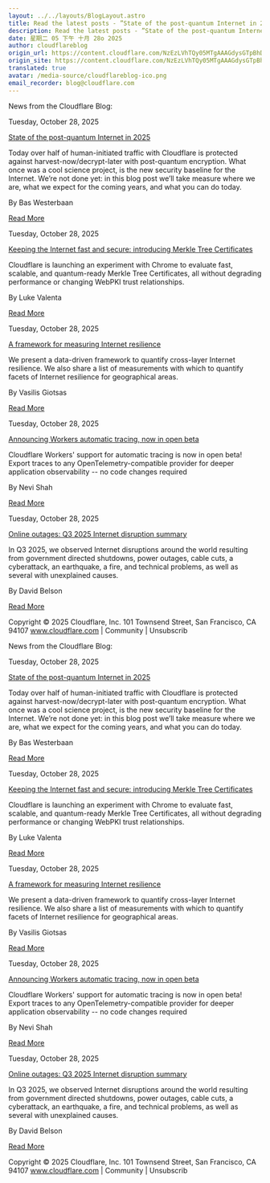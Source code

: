 ```yaml
---
layout: ../../layouts/BlogLayout.astro
title: Read the latest posts - ”State of the post-quantum Internet in 2025”
description: Read the latest posts - ”State of the post-quantum Internet in 2025”
date: 星期二 05 下午 十月 28o 2025
author: cloudflareblog
origin_url: https://content.cloudflare.com/NzEzLVhTQy05MTgAAAGdysGTpBhDnjKqn1r4hrWWYGLY2oHWg6_Sc8wl_B3oe-6Q9174ajFX78MDfn_-J5JJ-ejhR-o=
origin_site: https://content.cloudflare.com/NzEzLVhTQy05MTgAAAGdysGTpBhDnjKqn1r4hrWWYGLY2oHWg6_Sc8wl_B3oe-6Q9174ajFX78MDfn_-J5JJ-ejhR-o=
translated: true
avatar: /media-source/cloudflareblog-ico.png
email_recorder: blog@cloudflare.com
---
```



<Reference client:only="react" title="Read the latest posts - ”State of the post-quantum Internet in 2025”" url="https://content.cloudflare.com/NzEzLVhTQy05MTgAAAGdysGTpBhDnjKqn1r4hrWWYGLY2oHWg6_Sc8wl_B3oe-6Q9174ajFX78MDfn_-J5JJ-ejhR-o=" />

<Detail client:only="react">
	News from the Cloudflare Blog:

Tuesday, October 28, 2025

[State of the post-quantum Internet in 2025](https://content.cloudflare.com/NzEzLVhTQy05MTgAAAGdysGTpBhDnjKqn1r4hrWWYGLY2oHWg6_Sc8wl_B3oe-6Q9174ajFX78MDfn_-J5JJ-ejhR-o=)

Today over half of human-initiated traffic with Cloudflare is protected against harvest-now/decrypt-later with post-quantum encryption. What once was a cool science project, is the new security baseline for the Internet. We’re not done yet: in this blog post we’ll take measure where we are, what we expect for the coming years, and what you can do today.

By Bas Westerbaan

[Read More](https://content.cloudflare.com/NzEzLVhTQy05MTgAAAGdysGTpBhDnjKqn1r4hrWWYGLY2oHWg6_Sc8wl_B3oe-6Q9174ajFX78MDfn_-J5JJ-ejhR-o=)

Tuesday, October 28, 2025

[Keeping the Internet fast and secure: introducing Merkle Tree Certificates](https://content.cloudflare.com/NzEzLVhTQy05MTgAAAGdysGTpTcgO_Sxoptr-03UBQoJw0Kuf_0rj-BJMRTE-V_QYlabdui0NQ1_m1uKZsQ1VbTdvPU=)

Cloudflare is launching an experiment with Chrome to evaluate fast, scalable, and quantum-ready Merkle Tree Certificates, all without degrading performance or changing WebPKI trust relationships.

By Luke Valenta

[Read More](https://content.cloudflare.com/NzEzLVhTQy05MTgAAAGdysGTpTcgO_Sxoptr-03UBQoJw0Kuf_0rj-BJMRTE-V_QYlabdui0NQ1_m1uKZsQ1VbTdvPU=)

Tuesday, October 28, 2025

[A framework for measuring Internet resilience](https://content.cloudflare.com/NzEzLVhTQy05MTgAAAGdysGTpZbMhYTfY06K1l8or-mNM1Uoxh4W6-wx-tHb4oWQJcCHpWTOLjeZ9ChIkaoUDu1ryms=)

We present a data-driven framework to quantify cross-layer Internet resilience. We also share a list of measurements with which to quantify facets of Internet resilience for geographical areas.

By Vasilis Giotsas

[Read More](https://content.cloudflare.com/NzEzLVhTQy05MTgAAAGdysGTpZbMhYTfY06K1l8or-mNM1Uoxh4W6-wx-tHb4oWQJcCHpWTOLjeZ9ChIkaoUDu1ryms=)

Tuesday, October 28, 2025

[Announcing Workers automatic tracing, now in open beta](https://content.cloudflare.com/NzEzLVhTQy05MTgAAAGdysGTpcWUsgE1dRqmrik5I3yXW3ur58eMw8VtDLu2OTZF_bdiaP-ZE74ZbtEPYquaXNlMkd8=)

Cloudflare Workers' support for automatic tracing is now in open beta! Export traces to any OpenTelemetry-compatible provider for deeper application observability -- no code changes required

By Nevi Shah

[Read More](https://content.cloudflare.com/NzEzLVhTQy05MTgAAAGdysGTpcWUsgE1dRqmrik5I3yXW3ur58eMw8VtDLu2OTZF_bdiaP-ZE74ZbtEPYquaXNlMkd8=)

Tuesday, October 28, 2025

[Online outages: Q3 2025 Internet disruption summary](https://content.cloudflare.com/NzEzLVhTQy05MTgAAAGdysGTpSr5zp_rfjDdmOYH8cW-Uza2TfqWwYRxeuob_srYJ-e4WioLDV3YVHMYCQmCRGhGQCk=)

In Q3 2025, we observed Internet disruptions around the world resulting from government directed shutdowns, power outages, cable cuts, a cyberattack, an earthquake, a fire, and technical problems, as well as several with unexplained causes.

By David Belson

[Read More](https://content.cloudflare.com/NzEzLVhTQy05MTgAAAGdysGTpSr5zp_rfjDdmOYH8cW-Uza2TfqWwYRxeuob_srYJ-e4WioLDV3YVHMYCQmCRGhGQCk=)

Copyright © 2025 Cloudflare, Inc. 101 Townsend Street, San Francisco, CA 94107 www.cloudflare.com | Community | Unsubscrib
</Detail>

News from the Cloudflare Blog:

Tuesday, October 28, 2025

[State of the post-quantum Internet in 2025](https://content.cloudflare.com/NzEzLVhTQy05MTgAAAGdysGTpBhDnjKqn1r4hrWWYGLY2oHWg6_Sc8wl_B3oe-6Q9174ajFX78MDfn_-J5JJ-ejhR-o=)

Today over half of human-initiated traffic with Cloudflare is protected against harvest-now/decrypt-later with post-quantum encryption. What once was a cool science project, is the new security baseline for the Internet. We’re not done yet: in this blog post we’ll take measure where we are, what we expect for the coming years, and what you can do today.

By Bas Westerbaan

[Read More](https://content.cloudflare.com/NzEzLVhTQy05MTgAAAGdysGTpBhDnjKqn1r4hrWWYGLY2oHWg6_Sc8wl_B3oe-6Q9174ajFX78MDfn_-J5JJ-ejhR-o=)

Tuesday, October 28, 2025

[Keeping the Internet fast and secure: introducing Merkle Tree Certificates](https://content.cloudflare.com/NzEzLVhTQy05MTgAAAGdysGTpTcgO_Sxoptr-03UBQoJw0Kuf_0rj-BJMRTE-V_QYlabdui0NQ1_m1uKZsQ1VbTdvPU=)

Cloudflare is launching an experiment with Chrome to evaluate fast, scalable, and quantum-ready Merkle Tree Certificates, all without degrading performance or changing WebPKI trust relationships.

By Luke Valenta

[Read More](https://content.cloudflare.com/NzEzLVhTQy05MTgAAAGdysGTpTcgO_Sxoptr-03UBQoJw0Kuf_0rj-BJMRTE-V_QYlabdui0NQ1_m1uKZsQ1VbTdvPU=)

Tuesday, October 28, 2025

[A framework for measuring Internet resilience](https://content.cloudflare.com/NzEzLVhTQy05MTgAAAGdysGTpZbMhYTfY06K1l8or-mNM1Uoxh4W6-wx-tHb4oWQJcCHpWTOLjeZ9ChIkaoUDu1ryms=)

We present a data-driven framework to quantify cross-layer Internet resilience. We also share a list of measurements with which to quantify facets of Internet resilience for geographical areas.

By Vasilis Giotsas

[Read More](https://content.cloudflare.com/NzEzLVhTQy05MTgAAAGdysGTpZbMhYTfY06K1l8or-mNM1Uoxh4W6-wx-tHb4oWQJcCHpWTOLjeZ9ChIkaoUDu1ryms=)

Tuesday, October 28, 2025

[Announcing Workers automatic tracing, now in open beta](https://content.cloudflare.com/NzEzLVhTQy05MTgAAAGdysGTpcWUsgE1dRqmrik5I3yXW3ur58eMw8VtDLu2OTZF_bdiaP-ZE74ZbtEPYquaXNlMkd8=)

Cloudflare Workers' support for automatic tracing is now in open beta! Export traces to any OpenTelemetry-compatible provider for deeper application observability -- no code changes required

By Nevi Shah

[Read More](https://content.cloudflare.com/NzEzLVhTQy05MTgAAAGdysGTpcWUsgE1dRqmrik5I3yXW3ur58eMw8VtDLu2OTZF_bdiaP-ZE74ZbtEPYquaXNlMkd8=)

Tuesday, October 28, 2025

[Online outages: Q3 2025 Internet disruption summary](https://content.cloudflare.com/NzEzLVhTQy05MTgAAAGdysGTpSr5zp_rfjDdmOYH8cW-Uza2TfqWwYRxeuob_srYJ-e4WioLDV3YVHMYCQmCRGhGQCk=)

In Q3 2025, we observed Internet disruptions around the world resulting from government directed shutdowns, power outages, cable cuts, a cyberattack, an earthquake, a fire, and technical problems, as well as several with unexplained causes.

By David Belson

[Read More](https://content.cloudflare.com/NzEzLVhTQy05MTgAAAGdysGTpSr5zp_rfjDdmOYH8cW-Uza2TfqWwYRxeuob_srYJ-e4WioLDV3YVHMYCQmCRGhGQCk=)

Copyright © 2025 Cloudflare, Inc. 101 Townsend Street, San Francisco, CA 94107 www.cloudflare.com | Community | Unsubscrib


